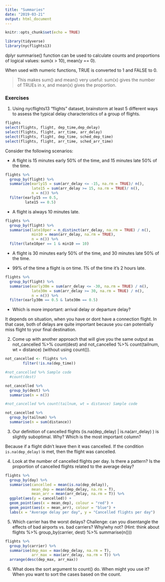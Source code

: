```yaml
---
title: "Summaries"
date: "2019-03-21"
output: html_document
---
```


```r
knitr::opts_chunk$set(echo = TRUE)
```


```r
library(tidyverse)
library(nycflights13)
```

dplyr summarise() function can be used to calculate counts and proportions of logical values: sum(x > 10), mean(y == 0). 

When used with numeric functions, TRUE is converted to 1 and FALSE to 0. 

> This makes sum() and mean() very useful: sum(x) gives the number of TRUEs in x, and mean(x) gives the proportion.

### Exercises

1. Using nycflights13 "flights" dataset, brainstorm at least 5 different ways to assess the typical delay characteristics of a group of flights. 

```r
flights
select(flights, flight, dep_time,dep_delay)
select(flights, flight, arr_time, arr_delay)
select(flights, flight, dep_time, sched_dep_time)
select(flights, flight, arr_time, sched_arr_time)
```


Consider the following scenarios:

  - A flight is 15 minutes early 50% of the time, and 15 minutes late 50% of the time.

```r
flights %>%
  group_by(flight) %>%
  summarize(early15 = sum(arr_delay <= -15, na.rm = TRUE)/ n(),
            late15 = sum(arr_delay >= 15, na.rm = TRUE)/ n(),
            n = n()) %>%
  filter(early15 == 0.5,
         late15 == 0.5)
```


  - A flight is always 10 minutes late.

```r
flights %>% 
  group_by(flight) %>% 
  summarise(late10per = n_distinct(arr_delay, na.rm = TRUE) / n(), 
            min10 = mean(arr_delay, na.rm = TRUE),
            n = n()) %>%
  filter(late10per == 1 & min10 == 10)
```

  - A flight is 30 minutes early 50% of the time, and 30 minutes late 50% of the time.

  - 99% of the time a flight is on time. 1% of the time it’s 2 hours late.

```r
flights %>% 
  group_by(flight) %>% 
  summarise(early30m = sum(arr_delay <= -30, na.rm = TRUE) / n(),
            late30m = sum(arr_delay >= 30, na.rm = TRUE) / n(),
            n = n()) %>% 
  filter(early30m == 0.5 & late30m == 0.5)
```


  - Which is more important: arrival delay or departure delay?
  
It depends on situation, when you have or dont have a connection flight. In that case, both of delays are quite important because you can potentially miss flight to your final destination.  

2. Come up with another approach that will give you the same output as not_cancelled %>% count(dest) and not_cancelled %>% count(tailnum, wt = distance) (without using count()).
```r
not_cancelled <- flights %>% 
        filter(!is.na(dep_time))

#not_cancelled %>% Sample code
  #count(dest)

not_cancelled %>% 
  group_by(dest) %>% 
  summarise(n = n())

#not_cancelled %>% count(tailnum, wt = distance) Sample code

not_cancelled %>% 
  group_by(tailnum) %>% 
  summarise(n = sum(distance))
```


3. Our definition of cancelled flights (is.na(dep_delay) | is.na(arr_delay) ) is slightly suboptimal. Why? Which is the most important column?

Because if a flight didn't leave then it was cancelled. If the condition `is.na(dep_delay)` is met, then the flight was cancelled.

4. Look at the number of cancelled flights per day. Is there a pattern? Is the proportion of cancelled flights related to the average delay?
```r
flights %>%
  group_by(day) %>%
  summarise(cancelled = mean(is.na(dep_delay)),
            mean_dep = mean(dep_delay, na.rm = T),
            mean_arr = mean(arr_delay, na.rm = T)) %>%
  ggplot(aes(y = cancelled)) +
  geom_point(aes(x = mean_dep), colour = "red") +
  geom_point(aes(x = mean_arr), colour = "blue") +
  labs(x = "Average delay per day", y = "Cancelled flights per day")
```

5. Which carrier has the worst delays? Challenge: can you disentangle the effects of bad airports vs. bad carriers? Why/why not? (Hint: think about flights %>% group_by(carrier, dest) %>% summarise(n()))
```r
flights %>%
  group_by(carrier) %>%
  summarise(dep_max = max(dep_delay, na.rm = T),
            arr_max = max(arr_delay, na.rm = T)) %>%
  arrange(desc(dep_max, arr_max))
```

6. What does the sort argument to count() do. When might you use it?
When you want to sort the cases based on the count.
